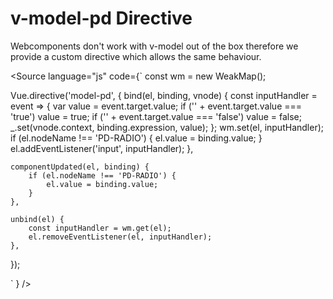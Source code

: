 
<Meta title="VUEJS/v-model-directive" />

<h1>v-model-pd Directive</h1>
Webcomponents don't work with v-model out of the box therefore we provide a custom directive which allows the same behaviour.

<Source
language="js"
  code={`
const wm = new WeakMap();

Vue.directive('model-pd', {
bind(el, binding, vnode) {
const inputHandler = event => {
var value = event.target.value;
if ('' + event.target.value === 'true') value = true;
if ('' + event.target.value === 'false') value = false;
\_.set(vnode.context, binding.expression, value);
};
wm.set(el, inputHandler);
if (el.nodeName !== 'PD-RADIO') {
el.value = binding.value;
}
el.addEventListener('input', inputHandler);
},

    componentUpdated(el, binding) {
        if (el.nodeName !== 'PD-RADIO') {
            el.value = binding.value;
        }
    },

    unbind(el) {
        const inputHandler = wm.get(el);
        el.removeEventListener(el, inputHandler);
    },

});

`
}
/>
